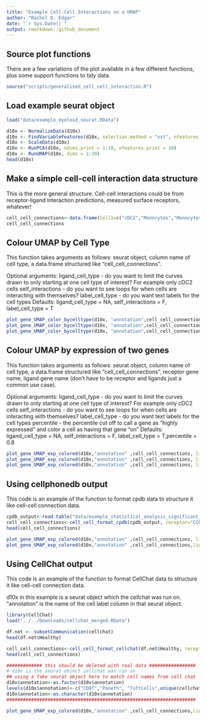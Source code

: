 ```yaml
---
title: "Example Cell-Cell Interactions on a UMAP"
author: "Rachel D. Edgar"
date: "`r Sys.Date()`"
output: rmarkdown::github_document
---
```



## Source plot functions
There are a few variations of the plot available in a few different functions, plus some support functions to tidy data. 
```r
source("scripts/generalised_cell_cell_interaction.R")
```

## Load example seurat object
```r
load("data/example_myeloid_seurat.RData")

d10x <- NormalizeData(d10x)
d10x <- FindVariableFeatures(d10x, selection.method = "vst", nfeatures = 2000)
d10x <- ScaleData(d10x) 
d10x <- RunPCA(d10x, ndims.print = 1:10, nfeatures.print = 10)
d10x <- RunUMAP(d10x, dims = 1:30)
head(d10x)

```


## Make a simple cell-cell interaction data structure
This is the more general structure. Cell-cell interactions could be from receptor-ligand interaction predictions, measured surface receptors, whatever!
```r
cell_cell_connections<-data.frame(Cell1=c("cDC2","Monocytes","Monocytes"), Cell2=c("cDC1","cDC1","Monocytes"))
cell_cell_connections
```


## Colour UMAP by Cell Type
This function takes arguments as follows: seurat object, column name of cell type, a data.frame structured like "cell_cell_connections". 

Optional arguments: ligand_cell_type - do you want to limit the curves drawn to only starting at one cell type of interest? For example only cDC2 cells
self_interactions - do you want to see loops for when cells are interacting with themselves?
label_cell_type - do you want text labels for the cell types
Defaults: ligand_cell_type = NA, self_interactions = F, label_cell_type = T
```r
plot_gene_UMAP_color_bycelltype(d10x, "annotation",cell_cell_connections)
plot_gene_UMAP_color_bycelltype(d10x, "annotation",cell_cell_connections, self_interactions = T)
plot_gene_UMAP_color_bycelltype(d10x, "annotation",cell_cell_connections,ligand_cell_type = "cDC2", label_cell_type=F)
```

## Colour UMAP by expression of two genes
This function takes arguments as follows: seurat object, column name of cell type, a data.frame structured like "cell_cell_connections", receptor gene name, ligand gene name (don't have to be receptor and ligands just a common use case).

Optional arguments: ligand_cell_type - do you want to limit the curves drawn to only starting at one cell type of interest? For example only cDC2 cells
self_interactions - do you want to see loops for when cells are interacting with themselves?
label_cell_type - do you want text labels for the cell types
percentile - the percentile cut off to call a gene as "highly expressed" and color a cell as having that gene "on"
Defaults: ligand_cell_type = NA, self_interactions = F, label_cell_type = T,percentile = 0.8

```r
plot_gene_UMAP_exp_colored(d10x,"annotation" ,cell_cell_connections, ligand = "CCL3", receptor="CCR1")
plot_gene_UMAP_exp_colored(d10x,"annotation" ,cell_cell_connections, ligand = "CCL3", receptor="CCR1", percentile = 0.9)
plot_gene_UMAP_exp_colored(d10x,"annotation" ,cell_cell_connections, ligand = "CCL3", receptor="CCR1",ligand_cell_type = "cDC2")
```



## Using cellphonedb output
This code is an example of the function to format cpdb data to structure it like cell-cell connection data.

```r
cpdb_output<-read.table("data/example_statistical_analysis_significant_means_03_05_2024_15:06:27.txt", sep="\t", header=T)
cell_cell_connections<-cell_cell_format_cpdb(cpdb_output, receptor="CCR1",ligand="CCL3")
head(cell_cell_connections)

plot_gene_UMAP_exp_colored(d10x,"annotation" ,cell_cell_connections, ligand = "CCL3", receptor="CCR1")
plot_gene_UMAP_exp_colored(d10x,"annotation" ,cell_cell_connections,ligand_cell_type = "pDC",ligand = "CCL3", receptor="CCR1")
```





## Using CellChat output
This code is an example of the function to format CellChat data to structure it like cell-cell connection data.

d10x in this example is a seurat object which the cellchat was run on. "annotation" is the name of the cell label column in that seurat object. 
```r
library(CellChat)
load("../../Downloads/cellchat_merged.RData")

df.net <- subsetCommunication(cellchat)
head(df.net$Healthy)

cell_cell_connections<-cell_cell_format_cellchat(df.net$Healthy, receptor="CD8A",ligand="HLA-B")
head(cell_cell_connections)

############# this should be deleted with real data #################
# d10x is the seurat object cellchat was run on
## using a fake seurat object here to match cell names from cell chat
d10x$annotation<-as.factor(d10x$annotation)
levels(d10x$annotation)<-c("CD8T","Paneth", "TuftCells",unique(cellchat@meta$annotation)[1:7])
d10x$annotation<-as.character(d10x$annotation)
#####################################################################

plot_gene_UMAP_exp_colored(d10x,"annotation" ,cell_cell_connections,ligand_cell_type = "CD8T",ligand = "HLA-B", receptor="CD8A")
```










